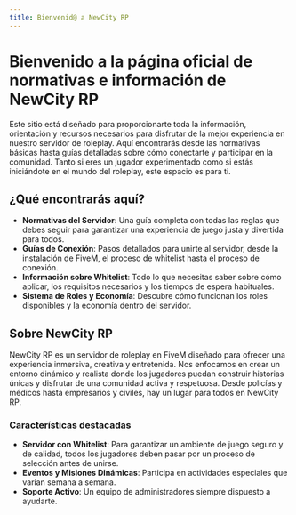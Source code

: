 ```yaml
---
title: Bienvenid@ a NewCity RP
---
```



<div className="mt-2 flex flex-wrap justify-evenly gap-4">
  <Card/>
</div>

# Bienvenido a la página oficial de normativas e información de NewCity RP

Este sitio está diseñado para proporcionarte toda la información, orientación y recursos necesarios para disfrutar de la mejor experiencia en nuestro servidor de roleplay. Aquí encontrarás desde las normativas básicas hasta guías detalladas sobre cómo conectarte y participar en la comunidad. Tanto si eres un jugador experimentado como si estás iniciándote en el mundo del roleplay, este espacio es para ti.

## ¿Qué encontrarás aquí?

- **Normativas del Servidor**: Una guía completa con todas las reglas que debes seguir para garantizar una experiencia de juego justa y divertida para todos.
- **Guías de Conexión**: Pasos detallados para unirte al servidor, desde la instalación de FiveM, el proceso de whitelist hasta el proceso de conexión.
- **Información sobre Whitelist**: Todo lo que necesitas saber sobre cómo aplicar, los requisitos necesarios y los tiempos de espera habituales.
- **Sistema de Roles y Economía**: Descubre cómo funcionan los roles disponibles y la economía dentro del servidor.

## Sobre NewCity RP

NewCity RP es un servidor de roleplay en FiveM diseñado para ofrecer una experiencia inmersiva, creativa y entretenida. Nos enfocamos en crear un entorno dinámico y realista donde los jugadores puedan construir historias únicas y disfrutar de una comunidad activa y respetuosa. Desde policías y médicos hasta empresarios y civiles, hay un lugar para todos en NewCity RP.

### Características destacadas

- **Servidor con Whitelist**: Para garantizar un ambiente de juego seguro y de calidad, todos los jugadores deben pasar por un proceso de selección antes de unirse.
- **Eventos y Misiones Dinámicas**: Participa en actividades especiales que varían semana a semana.
- **Soporte Activo**: Un equipo de administradores siempre dispuesto a ayudarte.